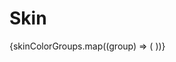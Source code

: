 
<Meta title="Foundations/Tokens/Skin" />

# Skin

<ColorPalette>
  {skinColorGroups.map((group) => (
    <ColorItem
      key={group.name}
      title={group.name}
      subtitle={group.subtitle}
      colors={group.colors}
    />
  ))}
</ColorPalette>
